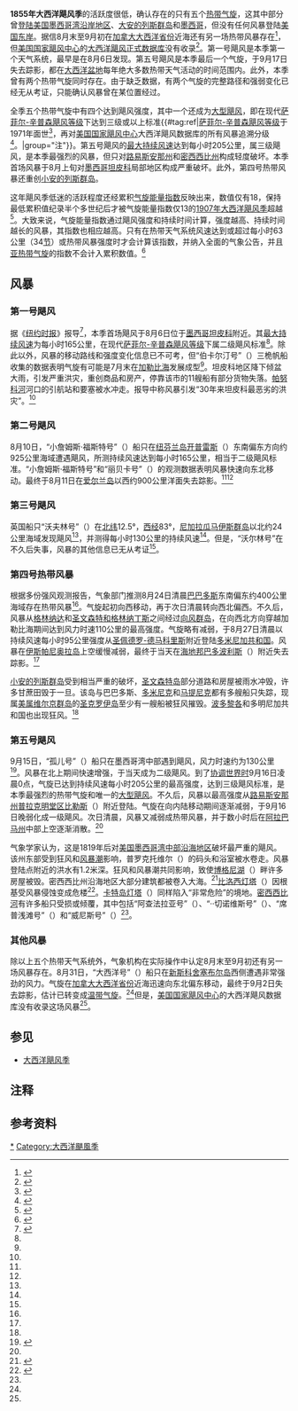 {{noteTA
|G1=USState
|1=zh-cn:安的列斯;zh-hk:安地列斯;zh-tw:安地列斯;
}}
{{Infobox hurricane season
| Basin=Atl
| Year=1855
| Track=1855 Atlantic hurricane season summary map.png
| First storm formed=1855年8月5日
| Last storm dissipated=1855年9月17日
| Strongest storm name=第五号
| Strongest storm winds=110
| Average wind speed=1
| Total storms=5
| Total hurricanes=4
| Total intense=1
| Damages=None
| Inflated=0
| Fatalities=
| five seasons=[[1853年大西洋飓风季|1853]]、[[1854年大西洋飓风季|1854]]、'''1855'''、[[1856年大西洋飓风季|1856]]、[[1857年大西洋飓风季|1857]]
}}
'''1855年大西洋飓风季'''的活跃度很低，确认存在的只有五个[[热带气旋|热带气旋]]，这其中部分曾[[登陆_(气象学)|登陆]][[美国墨西哥湾沿岸地区|美国墨西哥湾沿岸地区]]、[[大安的列斯群岛|大安的列斯群岛]]和[[墨西哥|墨西哥]]，但没有任何风暴登陆[[美国东岸|美国东岸]]。据信8月末至9月初在[[加拿大大西洋省份|加拿大大西洋省份]]近海还有另一场热带风暴存在<ref name="Partagas">{{cite report | archiveurl = https://web.archive.org/web/20160816000557/http://www.aoml.noaa.gov/hrd/Landsea/Partagas/1851-1857/1855.pdf | url = http://www.aoml.noaa.gov/hrd/Landsea/Partagas/1851-1857/1855.pdf | title = Year 1855 | author = Jose F. Partagas | date = 1996 | work = Atlantic Oceanographic and Meteorological Laboratory | publisher = [[美国国家海洋和大气管理局|National Oceanic and Atmospheric Administration]] | pages = 32–36 | accessdate = 2016-11-18 | location = [[迈阿密|Miami]], [[佛罗里达州|Florida]] | format = [[便携式文档格式|PDF]] | archivedate = 2016-08-16 | dead-url = no }}</ref>，但[[国家飓风中心|美国国家飓风中心]]的[[大西洋飓风数据库|大西洋飓风正式数据库]]没有收录<ref name="HURDAT">{{cite web | author = National Hurricane Center | author2 = Hurricane Research Division | title = Atlantic hurricane best track (HURDAT version 2) | url = http://www.nhc.noaa.gov/data/hurdat/hurdat2-1851-2015-070616.txt | publisher = United States National Oceanic and Atmospheric Administration | date = 2016-07-06 | deadurl = no | archiveurl = https://web.archive.org/web/20161004150702/http://www.nhc.noaa.gov/data/hurdat/hurdat2-1851-2015-070616.txt | format = [[文本文件|TXT]] | accessdate = 2016-11-01 | archivedate = 2016-10-04 }}</ref>。第一号飓风是本季第一个天气系统，最早是在8月6日发现。第五号飓风是本季最后一个气旋，于9月17日失去踪影，都在[[大西洋|大西洋盆地]]每年绝大多数热带天气活动的时间范围内。此外，本季曾有两个热带气旋同时存在。由于缺乏数据，有两个气旋的完整路径和强弱变化已经无从考证，只能确认风暴曾在某位置经过。

全季五个热带气旋中有四个达到飓风强度，其中一个还成为[[热带气旋等级|大型飓风]]，即在现代[[萨菲尔-辛普森飓风等级|萨菲尔-辛普森飓风等级]]下达到三级或以上标准{{#tag:ref|[[萨菲尔-辛普森飓风等级|萨菲尔-辛普森飓风等级]]于1971年面世<ref name="USA Today">{{cite news | author = Jack Williams | title = Hurricane scale invented to communicate storm danger | publisher = [[今日美国|USA Today]] | date = 2005-05-17 | accessdate = 2013-08-04 | url = http://usatoday30.usatoday.com/weather/hurricane/whscale.htm | archiveurl = https://web.archive.org/web/20160324154907/http://usatoday30.usatoday.com/weather/hurricane/whscale.htm | deadurl = no | archivedate = 2016-03-24 }}</ref>，再对[[国家飓风中心|美国国家飓风中心]]大西洋飓风数据库的所有风暴追溯分级<ref>{{cite report | publisher = Hurricane Research Division | title = Chronological List of All Continental United States Hurricanes: 1851-2012 | date = 2013-06 | accessdate = 2016-11-10 | archivedate = 2016-05-03 | deadurl = no | archiveurl = https://web.archive.org/web/20160503012801/http://www.aoml.noaa.gov/hrd/hurdat/All_U.S._Hurricanes.html | url = http://www.aoml.noaa.gov/hrd/hurdat/All_U.S._Hurricanes.html }}</ref>。|group="注"}}。第五号飓风的[[最大持续风速|最大持续风速]]达到每小时205公里，属三级飓风，是本季最强烈的风暴，但只对[[路易斯安那州|路易斯安那州]]和[[密西西比州|密西西比州]]构成轻度破坏。本季首场风暴于8月上旬对[[墨西哥|墨西哥]][[坦皮科|坦皮科]]局部地区构成严重破坏。此外，第四号热带风暴还重创[[小安的列斯群岛|小安的列斯群岛]]。

这年飓风季低迷的活跃程度还经累积[[气旋能量指数|气旋能量指数]]反映出来，数值仅有18，保持最低累积值纪录半个多世纪后才被气旋能量指数仅13的[[1907年大西洋飓风季|1907年大西洋飓风季]]超越<ref>{{cite report | author = Hurricane Research Division | publisher = National Oceanic and Atmospheric Administration | date = 2011-03 | title = Atlantic basin Comparison of Original and Revised HURDAT | accessdate = 2016-03-04 | archivedate = 2016-03-04 | archiveurl = https://web.archive.org/web/20160304040342/http://www.aoml.noaa.gov/hrd/hurdat/Comparison_of_Original_and_Revised_HURDAT_mar11.html | url = http://www.aoml.noaa.gov/hrd/hurdat/Comparison_of_Original_and_Revised_HURDAT_mar11.html | dead-url = no }}</ref>。大致来说，气旋能量指数通过飓风强度和持续时间计算，强度越高、持续时间越长的风暴，其指数也相应越高。只有在热带天气系统风速达到或超过每小时63公里（34[[节_(单位)|节]]）或热带风暴强度时才会计算该指数，并纳入全面的气象公告，并且[[亚热带气旋|亚热带气旋]]的指数不会计入累积数值。<ref>{{cite web |author=David Levinson |date=2008-08-20 |title=2005 Atlantic Ocean Tropical Cyclones |publisher=National Climatic Data Center |archiveurl=https://archive.li/20131105020723/http://www.ncdc.noaa.gov/oa/climate/research/2005/2005-atlantic-trop-cyclones.html |archivedate=2013-11-05 |deadurl=no |accessdate=2014-04-01 |url=http://www.ncdc.noaa.gov/oa/climate/research/2005/2005-atlantic-trop-cyclones.html }}</ref>

== 风暴 ==

=== 第一号飓风 ===
{{Infobox Hurricane Small
|Basin=Atl
|Image=1855 Atlantic hurricane 1 track.png
|Formed=8月6日
|Dissipated=8月6日
|1-min winds=90
}}
据《[[纽约时报|纽约时报]]》报导<ref name="nyt1">{{cite news | title = Destructive Storm at Tampico | date = 1855-08-20 | agency = The Times-Picayune | newspaper = [[纽约时报|The New York Times]] | accessdate = 2016-11-18 | deadurl = no | archiveurl = https://web.archive.org/web/20161118160014/http://article.archive.nytimes.com/1855/08/20/76448953.pdf?AWSAccessKeyId=AKIAJBTN455PTTBQQNRQ&Expires=1479485035&Signature=o4ZHDsmY3e1mrGSaJZgulRIMboE%3D | url = http://article.archive.nytimes.com/1855/08/20/76448953.pdf?AWSAccessKeyId=AKIAJBTN455PTTBQQNRQ&Expires=1479485035&Signature=o4ZHDsmY3e1mrGSaJZgulRIMboE%3D | archivedate = 2016-11-18 }}</ref>，本季首场飓风于8月6日位于[[墨西哥|墨西哥]][[坦皮科|坦皮科]]附近。其[[最大持续风速|最大持续风速]]为每小时165公里，在现代[[萨菲尔-辛普森飓风等级|萨菲尔-辛普森飓风等级]]下属二级飓风标准<ref name="HURDAT" />。除此以外，风暴的移动路线和强度变化信息已不可考，但“伯卡尔汀号”（{{lang|en|Bercaldine}}）三桅帆船收集的数据表明气旋有可能是7月末在[[加勒比海|加勒比海]]发展成型<ref name="Partagas" />。坦皮科地区降下倾盆大雨，引发严重洪灾，重创商品和房产，停靠该市的11艘船有部分货物失落。[[帕努科河|帕努科河]]河口的引航站和要塞被水冲走。报导中称风暴引发“30年来坦皮科最恶劣的洪灾”。<ref name="nyt1" />
{{Clear}}

=== 第二号飓风 ===
{{Infobox Hurricane Small
|Basin=Atl
|Image=1855 Atlantic hurricane 2 track.png
|Formed=8月10日
|Dissipated=8月11日
|1-min winds=90
}}
8月10日，“小詹姆斯·福斯特号”（{{lang|en|James Foster Jr.}}）船只在[[纽芬兰岛|纽芬兰岛]][[开普雷斯|开普雷斯]]（{{lang|en|Cape Race}}）东南偏东方向约925公里海域遭遇飓风，所测持续风速达到每小时165公里，相当于二级飓风标准。“小詹姆斯·福斯特号”和“丽贝卡号”（{{lang|en|Rebecca}}）的观测数据表明风暴快速向东北移动。最终于8月11日在[[爱尔兰岛|爱尔兰岛]]以西约900公里洋面失去踪影。<ref name="Partagas" /><ref name="HURDAT" />
{{Clear}}

=== 第三号飓风 ===
{{Infobox Hurricane Small
|Basin=Atl
|Image=1855 Atlantic hurricane 3 track.png
|Formed=8月11日
|Dissipated=8月11日
|1-min winds=70
}}
英国船只“沃夫林号”（{{lang|en|HMS Walverine}}）在[[纬度|北纬]]12.5°，[[经度|西经]]83°，[[尼加拉瓜|尼加拉瓜]][[马伊斯群岛|马伊斯群岛]]以北约24公里海域发现飓风<ref name="Partagas" />，并测得每小时130公里的持续风速<ref name="HURDAT" />。但是，“沃尔林号”在不久后失事，风暴的其他信息已无从考证<ref name="Partagas" />。
{{Clear}}

=== 第四号热带风暴 ===
{{Infobox Hurricane Small
|Basin=Atl
|Image=1855 Atlantic tropical storm 4 track.png
|Formed=8月24日
|Dissipated=8月27日
|1-min winds=60
|Pressure=997
}}
根据多份强风观测报告，气象部门推测8月24日清晨[[巴巴多斯|巴巴多斯]]东南偏东约400公里海域存在热带风暴<ref name="Partagas" />。气旋起初向西移动，再于次日清晨转向西北偏西。不久后，风暴从[[格林纳达|格林纳达]]和[[圣文森特和格林纳丁斯|圣文森特和格林纳丁斯]]之间经过[[向风群岛|向风群岛]]，在向西北方向穿越加勒比海期间达到风力时速110公里的最高强度。气旋略有减弱，于8月27日清晨以持续风速每小时95公里强度从[[圣佩德罗-德马科里斯|圣佩德罗-德马科里斯]]附近登陆[[多米尼加|多米尼加共和国]]。风暴在[[伊斯帕尼奥拉岛|伊斯帕尼奥拉岛]]上空缓慢减弱，最终于当天在[[海地|海地]][[邦巴多波利斯|邦巴多波利斯]]（{{lang|en|Bombardopolis}}）附近失去踪影。<ref name="HURDAT" />

[[小安的列斯群岛|小安的列斯群岛]]受到相当严重的破坏，[[圣文森特岛|圣文森特岛]]部分道路和房屋被雨水冲毁，许多甘蔗田毁于一旦。该岛与巴巴多斯、[[多米尼克|多米尼克]]和[[马提尼克|马提尼克]]都有多艘船只失踪，现属[[美属维尔京群岛|美属维尔京群岛]]的[[圣克罗伊岛|圣克罗伊岛]]至少有一艘船被狂风摧毁。[[波多黎各|波多黎各]]和多明尼加共和国也出现狂风。<ref name="Partagas" />
{{Clear}}

=== 第五号飓风 ===
{{Infobox Hurricane Small
|Basin=Atl
|Image=1855 Atlantic hurricane 5 track.png
|Formed=9月15日
|Dissipated=9月17日
|1-min winds=110
|Pressure=
}}
9月15日，“孤儿号”（{{lang|en|Orphan}}）船只在墨西哥湾中部遇到飓风，风力时速约为130公里<ref name="nyt2">{{cite news | date = 1855-10-03 | newspaper = The New York Times | accessdate = 2016-11-19 | title = Marine Intelligence | url = http://article.archive.nytimes.com/1855/10/03/75802861.pdf?AWSAccessKeyId=AKIAJBTN455PTTBQQNRQ&Expires=1479568349&Signature=uAfYzZghCNSfFhXEb31ntngCvEo%3D | archivedate = 2016-11-19 | format = PDF | archiveurl = https://web.archive.org/web/20161119150754/http://article.archive.nytimes.com/1855/10/03/75802861.pdf?AWSAccessKeyId=AKIAJBTN455PTTBQQNRQ&Expires=1479568349&Signature=uAfYzZghCNSfFhXEb31ntngCvEo%3D | deadurl = no }}</ref>。风暴在北上期间快速增强，于当天成为二级飓风。到了[[协调世界时|协调世界时]]9月16日凌晨0点，气旋已达到持续风速每小时205公里的最高强度，达到三级飓风标准，是本季最强烈的热带气旋和唯一的[[热带气旋等级|大型飓风]]。不久后，风暴以最高强度从[[路易斯安那州|路易斯安那州]][[普拉克明堂区_(路易斯安那州)|普拉克明堂区]][[比勒斯_(路易斯安那州)|比勒斯]]（{{lang|en|Buras-Triumph}}）附近登陆。气旋在向内陆移动期间逐渐减弱，于9月16日晚弱化成一级飓风。次日清晨，风暴又减弱成热带风暴，并于数小时后在[[阿拉巴马州|阿拉巴马州]]中部上空逐渐消散。<ref name="HURDAT" />

气象学家认为，这是1819年后对[[美国墨西哥湾沿海地区|美国墨西哥湾中部沿海地区]]破坏最严重的飓风。该州东部受到狂风和[[风暴潮|风暴潮]]影响，普罗克托维尔（{{lang|en|Proctorville}}）的码头和浴室被水卷走。风暴登陆点附近的洪水有1.2米深。狂风和风暴潮共同影响，致使[[博格尼湖|博格尼湖]]（{{lang|en|Lake Borgne}}）畔许多房屋被毁。密西西比州沿海地区大部分建筑都被卷入大海。<ref name="lahur">{{cite report | author = David M. Roth | publisher = Hydrometeorological Prediction Center | date = 2010-04-08 | title = Louisiana Hurricane History | accessdate = 2012-06-16 | format = PDF | archivedate = 2016-10-21 | deadurl = no | archiveurl = https://web.archive.org/web/20161021181941/http://www.wpc.ncep.noaa.gov/research/lahur.pdf | url = http://www.wpc.ncep.noaa.gov/research/lahur.pdf }}</ref>[[比洛西灯塔|比洛西灯塔]]（{{lang|en|Biloxi Lightouse}}）因根基受风暴侵蚀变成危楼<ref>{{cite book | page = 21 | title = Hurricanes of the Mississippi Gulf Coast: 1717 to Present | author = Charles S. Sullivan | publisher = Gulf Publishing Company, Inc. | year = 1986}}</ref>。[[卡特岛灯塔|卡特岛灯塔]]（{{lang|en|Cat Island Lighthouse}}）同样陷入“非常危险”的境地。[[密西西比河|密西西比河]]有许多船只受损或倾覆，其中包括“阿查法拉亚号”（{{lang|en|Atchafalaya}}）、“{{lang|en|J}}·{{lang|en|S}}·切诺维斯号”（{{lang|en|J.S. Chenoweth}}）、“席普浅滩号”（{{lang|en|Ship Shoal}}）和“威尼斯号”（{{lang|en|Venice}}）<ref name="lahur" />。
{{clear}}

=== 其他风暴 ===
除以上五个热带天气系统外，气象机构在实际操作中认定8月末至9月初还有另一场风暴存在。8月31日，“大西洋号”（{{lang|en|Atlantic}}）船只在[[新斯科舍|新斯科舍]][[塞布尔岛_(加拿大)|塞布尔岛]]西侧遭遇非常强劲的风力。气旋在[[加拿大大西洋省份|加拿大大西洋省份]]近海迅速向东北偏东移动，最终于9月2日失去踪影，估计已转变成[[温带气旋|温带气旋]]。<ref name="Partagas" />但是，[[国家飓风中心|美国国家飓风中心]]的大西洋飓风数据库没有收录这场风暴<ref name="HURDAT" />。

== 参见 ==
{{portal|热带气旋}}
*[[大西洋飓风季|大西洋飓风季]]

== 注释 ==
{{Reflist|group="注"}}

== 参考资料 ==
{{Reflist|30em}}

{{大西洋飓风季}}

{{DEFAULTSORT:1855 Atlantic Hurricane Season}}
[[Category:1850至1859年大西洋飓风季|*]]
[[Category:大西洋颶風季|Category:大西洋颶風季]]
{{Good article}}